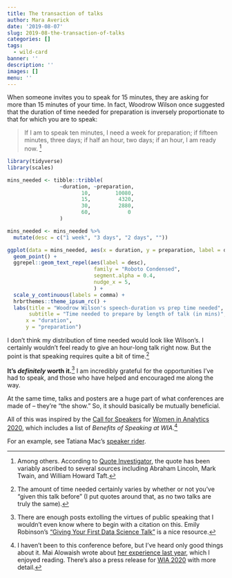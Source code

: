 ```yaml
---
title: The transaction of talks
author: Mara Averick
date: '2019-08-07'
slug: 2019-08-the-transaction-of-talks
categories: []
tags:
  - wild-card
banner: ''
description: ''
images: []
menu: ''
---
```


<!--more-->

When someone invites you to speak for 15 minutes, they are asking for more than 15 minutes of your time. In fact, Woodrow Wilson once suggested that the duration of time needed for preparation is inversely proportionate to that for which you are to speak:

> If I am to speak ten minutes, I need a week for preparation; if fifteen minutes, three days; if half an hour, two days; if an hour, I am ready now. [^qi]


```r
library(tidyverse)
library(scales)
```


```r
mins_needed <- tibble::tribble(
                 ~duration, ~preparation,
                        10,        10080,
                        15,         4320,
                        30,         2880,
                        60,            0
                 )

mins_needed <- mins_needed %>%
  mutate(desc = c("1 week", "3 days", "2 days", ""))

ggplot(data = mins_needed, aes(x = duration, y = preparation, label = desc)) +
  geom_point() +
  ggrepel::geom_text_repel(aes(label = desc),
                            family = "Roboto Condensed",
                            segment.alpha = 0.4,
                            nudge_x = 5,
                            ) +
  scale_y_continuous(labels = comma) +
  hrbrthemes::theme_ipsum_rc() +
  labs(title = "Woodrow Wilson's speech-duration vs prep time needed",
       subtitle = "Time needed to prepare by length of talk (in mins)",
      x = "duration",
      y = "preparation")

```

I don't think my distribution of time needed would look like Wilson's. I certainly wouldn't feel ready to give an hour-long talk right now. But the point is that speaking requires quite a bit of time.[^mayvary] 

__It's *definitely* worth it.__[^erob] I am incredibly grateful for the opportunities I've had to speak, and those who have helped and encouraged me along the way.

At the same time, talks and posters are a huge part of what conferences are made of -- they're "the show." So, it should basically be mutually beneficial. 

All of this was inspired by the [Call for Speakers](https://womeninanalytics.com/call-for-speakers/) for [Women in Analytics 2020](https://womeninanalytics.com/call-for-speakers/), which includes a list of _Benefits of Speaking at WIA_.[^wia]

For an example, see Tatiana Mac's [speaker rider](https://gist.github.com/tatianamac/493ca668ee7f7c07a5b282f6d9132552).


[^qi]: Among others. According to [Quote Investigator](https://quoteinvestigator.com/2014/03/01/short-speech/), the quote has been variably ascribed to several sources including Abraham Lincoln, Mark Twain, and William Howard Taft.

[^mayvary]: The amount of time needed certainly varies by whether or not you've "given this talk before" (I put quotes around that, as no two talks are truly the same).

[^erob]: There are enough posts extolling the virtues of public speaking that I wouldn't even know where to begin with a citation on this. Emily Robinson's ["Giving Your First Data Science Talk"](https://robinsones.github.io/Giving-Your-First-Data-Science-Talk/) is a nice resource.

[^wia]: I haven't been to this conference before, but I've heard only good things about it. Mai Alowaish wrote about [her experience last year](https://www.blastam.com/blog/women-in-analytics-2019-empowering-women-one-conference-at-a-time), which I enjoyed reading. There's also a press release for [WIA 2020](https://www.prweb.com/releases/women_in_analytics_announces_2020_conference_dates_and_keynote_speaker/prweb16421701.htm) with more detail.

